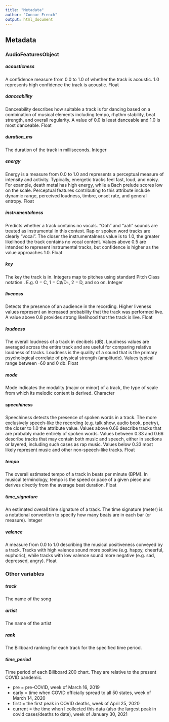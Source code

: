 ```yaml
---
title: "Metadata"
author: "Connor French"
output: html_document
---
```


## Metadata

### AudioFeaturesObject

##### acousticness  
A confidence measure from 0.0 to 1.0 of whether the track is acoustic. 1.0 represents high confidence the track is acoustic.	Float  

##### danceability
Danceability describes how suitable a track is for dancing based on a combination of musical elements including tempo, rhythm stability, beat strength, and overall regularity. A value of 0.0 is least danceable and 1.0 is most danceable.	Float  

##### duration_ms
The duration of the track in milliseconds.	Integer  

##### energy
Energy is a measure from 0.0 to 1.0 and represents a perceptual measure of intensity and activity. Typically, energetic tracks feel fast, loud, and noisy. For example, death metal has high energy, while a Bach prelude scores low on the scale. Perceptual features contributing to this attribute include dynamic range, perceived loudness, timbre, onset rate, and general entropy.	Float

##### instrumentalness
Predicts whether a track contains no vocals. “Ooh” and “aah” sounds are treated as instrumental in this context. Rap or spoken word tracks are clearly “vocal”. The closer the instrumentalness value is to 1.0, the greater likelihood the track contains no vocal content. Values above 0.5 are intended to represent instrumental tracks, but confidence is higher as the value approaches 1.0.	Float  

##### key
The key the track is in. Integers map to pitches using standard Pitch Class notation . E.g. 0 = C, 1 = C♯/D♭, 2 = D, and so on.	Integer  

##### liveness
Detects the presence of an audience in the recording. Higher liveness values represent an increased probability that the track was performed live. A value above 0.8 provides strong likelihood that the track is live.	Float

##### loudness
The overall loudness of a track in decibels (dB). Loudness values are averaged across the entire track and are useful for comparing relative loudness of tracks. Loudness is the quality of a sound that is the primary psychological correlate of physical strength (amplitude). Values typical range between -60 and 0 db.	Float

##### mode
Mode indicates the modality (major or minor) of a track, the type of scale from which its melodic content is derived. Character

##### speechiness
Speechiness detects the presence of spoken words in a track. The more exclusively speech-like the recording (e.g. talk show, audio book, poetry), the closer to 1.0 the attribute value. Values above 0.66 describe tracks that are probably made entirely of spoken words. Values between 0.33 and 0.66 describe tracks that may contain both music and speech, either in sections or layered, including such cases as rap music. Values below 0.33 most likely represent music and other non-speech-like tracks.	Float  

##### tempo
The overall estimated tempo of a track in beats per minute (BPM). In musical terminology, tempo is the speed or pace of a given piece and derives directly from the average beat duration.	Float  

##### time_signature
An estimated overall time signature of a track. The time signature (meter) is a notational convention to specify how many beats are in each bar (or measure).	Integer  

##### valence
A measure from 0.0 to 1.0 describing the musical positiveness conveyed by a track. Tracks with high valence sound more positive (e.g. happy, cheerful, euphoric), while tracks with low valence sound more negative (e.g. sad, depressed, angry).	Float


### Other variables

##### track
The name of the song

##### artist
The name of the artist

##### rank
The Billboard ranking for each track for the specified time period. 

##### time_period
Time period of each Billboard 200 chart. They are relative to the present COVID pandemic.  

* pre = pre-COVID, week of March 16, 2019
* early = time when COVID officially spread to all 50 states, week of March 14, 2020
* first = the first peak in COVID deaths, week of April 25, 2020
* current = the time when I collected this data (also the largest peak in covid cases/deaths to date), week of January 30, 2021

